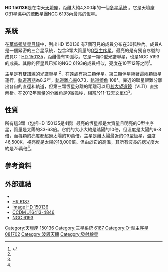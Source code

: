 {{Starbox begin
 | name=HD 150136
}}
{{Starbox image
 | image=
{{Location mark
|image=Ara constellation map.svg
|float=center
|alt=
|label=
|position=right
|width=260
|mark=Red circle.svg
|mark_width=10
|mark_link=HD 150136
|x=826|y=433
}}
|caption=Location of HD 150136 的位置（紅圈）
}}
{{Starbox observe
 | epoch=J2000
 | ra={{RA|16|41|20.42426}}<ref name="van Leeuwen2007"/>
 | dec={{DEC|−48|45|46.7490}}<ref name="van Leeuwen2007"/>
 | appmag_v=5.54<ref name=apjss51_321/>
 | constell=[[天壇座|天壇座]]
}}
{{Starbox character
 | class={{nowrap|O3 V((f*)) - O3.5 V((f+)) +}} {{nowrap|O5.5-6 V((f)) +}} {{nowrap|O6.5-7 V((f))}}<ref name=mahy/>
 | r-i =
 | v-r =
 | b-v = +0.20<ref name=apjss51_321/>
 | u-b = −0.76<ref name=apjss51_321/>
 | variable=
}}
{{Starbox astrometry
 | radial_v=−27<ref name=Pourbaix2004/>
 | prop_mo_ra=+9.73<ref name="van Leeuwen2007"/>
 | prop_mo_dec=−7.31<ref name="van Leeuwen2007"/>
 | parallax=−3.11
 | p_error=2.94
 | parallax_footnote=<ref name="van Leeuwen2007"/>
 | dist_ly={{Convert|1320|±|120|pc|ly|abbr=on|order=flip}}<ref name=Sana2013/>
 | absmag_v=−6.47 {{nowrap|(−5.91 + −4.90 + −4.44)}}<ref name=mahy/>
}}
{{Starbox orbit
| reference = <ref name=Sana2013/>
| primary = Primary
| name = Secondary
| period = <!--Period (in years)-->
| period_unitless = 2.67454 days
| axis = 
| axis_unitless = {{solar radius|38.2}}<ref name=mahy/>
| eccentricity = 0
| inclination =49.6
| node = <!--Longitude of node (in degrees)-->
| periastron = <!--Periastron epoch-->
| periarg = <!--Argument of periastron (in degrees), secondary -->
| periarg_primary = <!--Argument of periastron (in degrees), primary -->
| k1 = 208.3
| k2 = 334.5
}}
{{Starbox orbit|no_heading=y
| reference = <ref name=Sana2013/>
| primary = Primary/Secondary
| name = Tertiary
| period_unitless = 3,008 days
| axis_unitless = 20.9 AU
| eccentricity = 0.73
| inclination = 107.9
| k1 = 25.8
| k2 = 79.8
}}
{{Starbox detail
| source=<ref name=mahy/>
| component1=Primary
| mass=63<ref name=Sana2013/>
| radius=12.13
| luminosity=724,000
| temperature=46,500
| metal_fe=
| gravity=4.00
| rotational_velocity=171
| age_myr=
| component2=Secondary
| mass2=40<ref name=Sana2013/>
| radius2=9.54
| luminosity2=209,000
| temperature2=40,000
| metal_fe2=
| gravity2=4.00
| rotational_velocity2=136
| age_myr2=0-2
}}
{{Starbox detail|no_heading=y
| source=<ref name=mahy/>
| component1=Tertiary
| mass=33<ref name=Sana2013/>
| radius=8.24
| luminosity=102,000
| temperature=36,000
| metal_fe=
| gravity=3.50
| rotational_velocity=72
| age_myr=1-3
}}
{{Starbox catalog
 | names=[[HD星表|HD]] 150136、[[波恩星表|CD]]−48°11070、 [[依巴谷星表|HIP]]  81702、[[亮星星表|HR]] 6187、[[SAO星表|SAO]] 227049、[[華盛頓雙星目錄|WDS]] J16413-4846
}}
{{Starbox reference
 | Simbad=HD+150136
}}
{{Starbox end}}

'''HD 150136'''是在南天[[天壇座|天壇座]]，距離大約4,300年的一個[[恆星系統#聚星系統|多星系統]] 。它是天壇座OB1[[星協|星協]]中的[[疏散星團|疏散星團]][[NGC_6193|NGC 6193]]內最亮的恆星。

== 系統 ==
在[[華盛頓雙星目錄|華盛頓雙星目錄]]中，列出HD 150136 有7個可見的成員分布在30弧秒內。成員A是一個緊密的三合星系統，包含3顆大質量的[[OB星|O型]][[主序星|主序星]]。最亮的是有獨自序號的成員C：[[HD_150135|HD 150135]]，距離僅有10弧秒。它是一顆O型光譜聯星，也是NGC 5193的成員。其餘的恆星與已知的[[NGC_6193|NGC 6193]]的成員相似，亮度在10至12等之間<ref name=wds>{{cite journal|bibcode=2001AJ....122.3466M|title=The 2001 US Naval Observatory Double Star CD-ROM. I. The Washington Double Star Catalog|url=https://archive.org/details/sim_astronomical-journal_2001-12_122_6/page/3466|journal=The Astronomical Journal|volume=122|issue=6|pages=3466–3471|author1=Mason|first1=Brian D.|last2=Wycoff|first2=Gary L.|last3=Hartkopf|first3=William I.|last4=Douglass|first4=Geoffrey G.|last5=Worley|first5=Charles E.|year=2001|doi=10.1086/323920|doi-access=free}}</ref>。

主星是有雙譜線的[[聯星#光譜聯星|光譜聯星]] <ref name=Pourbaix2004/>，在遠處有第三顆伴星。第三顆伴星繞著這兩顆恆星運行，[[軌道週期|軌道週期]]為8.2年，[[軌道離心率|軌道離心率]]0.73，[[軌道傾角|軌道傾角]] 108°。靠近的聯星很難分離出各自的直徑和軌道，但第三顆恆星分離的距離可以用[[甚大望遠鏡|甚大望遠鏡]]（VLTI）直接解析。在2012年測量的分離角是9微弧秒，相當於11-12天文單位<ref name=Sana2013/>。

== 性質 ==
所有這3顆（包括HD 150135是4顆）最亮的恆星都是大質量且明亮的O型主序星，質量是太陽的33-63倍。它們的大小大約是踏陽的10倍，但溫度是太陽的6-8倍，而每顆的亮度都超過太陽的10萬倍。主星是離太陽最近的O3型恆星，溫度46,500K，視亮度是太陽的18,000倍。但由於它的高溫，其所有波長的總光度大約是75萬倍<ref name=mahy/>。

== 參考資料 ==
{{reflist|refs=

<ref name="van Leeuwen2007">{{cite journal
 | last1=van Leeuwen | first1=F.
 | title=Validation of the new Hipparcos reduction
 | journal=Astronomy and Astrophysics
 | volume=474 | issue=2 | pages=653–664 | year=2007
 | arxiv=0708.1752
 | bibcode=2007A&A...474..653V
 | doi=10.1051/0004-6361:20078357
 | postscript=.
}}</ref>

<ref name=Pourbaix2004>{{cite journal
 | display-authors=1
 | journal=Astronomy & Astrophysics
 | last1=Pourbaix | first1=D.
 | last2=Tokovinin | first2=A. A.
 | last3=Batten | first3=A. H.
 | last4=Fekel | first4=F. C.
 | last5=Hartkopf | first5=W. I.
 | last6=Levato | first6=H.
 | last7=Morrell | first7=N. I.
 | last8=Torres | first8=G.
 | last9=Udry | first9=S.
 | title=SB9: The ninth catalogue of spectroscopic binary orbits
 | volume=424 | issue=2
 | pages=727–732
 | date=2004
 | doi=10.1051/0004-6361:20041213
 | bibcode=2004A&A...424..727P
 | postscript=.
|arxiv = astro-ph/0406573 }}</ref>

<ref name=apjss51_321>{{cite journal
 | display-authors=1
 | last1=Schild | first1=R. E.
 | last2=Garrison | first2=R. F.
 | last3=Hiltner | first3=W. A.
 | title=UBV photometry for southern OB stars
 | journal=Astrophysical Journal Supplement Series
 | volume=51 | pages=321–336 |date=April 1983
 | doi=10.1086/190852
 | bibcode=1983ApJS...51..321S
 | postscript=.
}}</ref>

<ref name=Sana2013>{{cite journal
 | display-authors=1
 | last1=Sana | first1=H.
 | last2=Le Bouquin | first2=J.-B.
 | last3=Mahy | first3=L.
 | last4=Absil | first4=O.
 | last5=De Becker | first5=M.
 | last6=Gosset | first6=E.
 | title=Three-dimensional orbits of the triple-O stellar system HD 150136
 | journal=Astronomy & Astrophysics
 | volume=553 | id=A131 | pages=5
 | date=May 2013
 | doi=10.1051/0004-6361/201321189
 | bibcode=2013A&A...553A.131S
|arxiv = 1304.3457 }}</ref>

<ref name=mahy>{{cite journal|bibcode=2012A&A...540A..97M|arxiv=1202.6215|title=Evidence for a physically bound third component in HD 150136|journal=Astronomy & Astrophysics|volume=540|pages=A97|author1=Mahy|first1=L.|last2=Gosset|first2=E.|last3=Sana|first3=H.|last4=Damerdji|first4=Y.|last5=De Becker|first5=M.|last6=Rauw|first6=G.|last7=Nitschelm|first7=C.|year=2012|doi=10.1051/0004-6361/201118199}}</ref>

}}

== 外部連結 ==
* {{cite journal
 | display-authors=1
 | last1=Leutenegger | first1=Maurice A.
 | last2=Cohen | first2=David H.
 | last3=Zsargó | first3=Janos
 | last4=Martell | first4=Erin M.
 | last5=MacArthur | first5=James P.
 | last6=Owocki | first6=Stanley P.
 | last7=Gagné | first7=Marc
 | last8=Hillier | first8=D. John
 | title=Modeling Broadband X-ray Absorption of Massive Star Winds
 | journal=The Astrophysical Journal
 | volume=719 | issue=2 | pages=1767–1774
 | date=August 2010
 | doi=10.1088/0004-637X/719/2/1767
 | bibcode=2010ApJ...719.1767L
 | postscript=.
|arxiv = 1007.0783 }}
* [http://webviz.u-strasbg.fr/viz-bin/VizieR-S?HR%206187 HR 6187] {{Wayback|url=http://webviz.u-strasbg.fr/viz-bin/VizieR-S?HR%206187 |date=20201027075244 }}
* [http://aladin.u-strasbg.fr/AladinPreview?-c=CCDM+J16413-4846AB&ident=CCDM+J16413-4846AB&submit=Aladin+previewer Image HD 150136]
* [http://webviz.u-strasbg.fr/viz-bin/VizieR-S?CCDM%20J16413-4846AB CCDM J16413-4846] {{Wayback|url=http://webviz.u-strasbg.fr/viz-bin/VizieR-S?CCDM%20J16413-4846AB |date=20201027080426 }}
* [[NGC_6193|NGC 6193]]

{{Stars of Ara}}

[[Category:天壇座|Category:天壇座]]
[[Category:HD和HDE天體|150136]]
[[Category:三星系統|Category:三星系統]]
[[Category:HR天體|6187]]
[[Category:O-型主序星|Category:O-型主序星]]
[[Category:HIP天體|081702]]
[[Category:波恩天體|Category:波恩天體]]
[[Category:發射線星|Category:發射線星]]